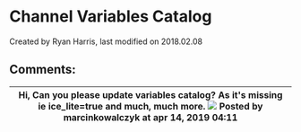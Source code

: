 
# Channel Variables Catalog 

 Created by  Ryan Harris, last modified on 2018.02.08

## Comments:

| Hi,  Can you please update variables catalog? As it's missing ie ice\_lite=true and much, much more. ![](/images/icons/contenttypes/comment_16.png) Posted by marcinkowalczyk at apr 14, 2019 04:11 |
| -------------------------------------------------------------------------------------------------------------------------------------------------------------------------------------------------- |


